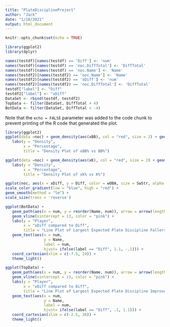 ---
title: "PlateDisciplineProject"
author: "Jack"
date: "1/18/2021"
output: html_document
---

```{r setup, include=FALSE}
knitr::opts_chunk$set(echo = TRUE)
```

```{r pressure, echo=FALSE}
library(ggplot2)
library(dplyr)
```
```{r pressure, echo=FALSE}
names(testdf)[names(testdf) == 'Diff'] <- 'num'
names(testdf)[names(testdf) == 'noc.DiffTotal'] <- 'DiffTotal'
names(testdf)[names(testdf) == 'noc.Name'] <- 'Name'
names(testdf2)[names(testdf2) == 'noc.Name'] <- 'Name'
names(testdf2)[names(testdf2) == 'xDiff'] <- 'num'
names(testdf2)[names(testdf2) == 'noc.DiffTotal'] <- 'DiffTotal'
testdf["label"] <- "Diff"
testdf2["label"] <- "xDiff"
DataSet <- rbind(testdf, testdf2)
TopData <- filter(DataSet, DiffTotal > 4)
BotData <- filter(DataSet, DiffTotal < -4)
```


Note that the `echo = FALSE` parameter was added to the code chunk to prevent printing of the R code that generated the plot.
```{r pressure, echo=FALSE}
library(ggplot2)
ggplot(data =noc) + geom_density(aes(xBB), col = "red", size = 2) + geom_density(aes(BB), col ="blue", size = 2) +
   labs(y = "Density",
        x = "Percentage",
        title = "Density Plot of xBB% vs BB%")
```

```{r pressure, echo=FALSE}
ggplot(data =noc) + geom_density(aes(xK), col = "red", size = 2) + geom_density(aes(K), col ="blue", size = 2) +
   labs(y = "Density",
        x = "Percentage",
        title = "Density Plot of xK% vs K%")
```

```{r pressure, echo=FALSE}
ggplot(noc, aes(x = xDiff, y = Diff, color = wOBA, size = SwStr, alpha = 0.8)) + geom_point() + 
scale_color_gradient(low = "blue", high = "red") +
geom_smooth(method = "lm") +
scale_size(trans = 'reverse')
```

```{r pressure, echo=FALSE}
ggplot(BotData) +
   geom_path(aes(x = num, y = reorder(Name, num)), arrow = arrow(length = unit(1.5, "mm"), type = "closed")) +
   geom_vline(xintercept = 13, color = "pink") +
   labs(y = "Player",
        x = "xDiff compared to Diff",
        title = "Line Plot of Largest Expected Plate Discipline Fallers") +
   geom_text(aes(x = num,
                 y = Name,
                 label = num,
                 hjust= ifelse(label == "Diff", 1.1, -.1))) +
   coord_cartesian(xlim = c(-7.5, 24)) +
   theme_light()
```

```{r pressure, echo=FALSE}
ggplot(TopData) +
   geom_path(aes(x = num, y = reorder(Name, num)), arrow = arrow(length = unit(1.5, "mm"), type = "closed")) +
   geom_vline(xintercept = 13, color = "pink") +
   labs(y = "Player",
        x = "xDiff compared to Diff",
        title = "Line Plot of Largest Expected Plate Discipline Improvers") +
   geom_text(aes(x = num,
                 y = Name,
                 label = num,
                 hjust= ifelse(label == "Diff", .1, 1.1))) +
   coord_cartesian(xlim = c(-2.5, 36)) +
   theme_light()
```

